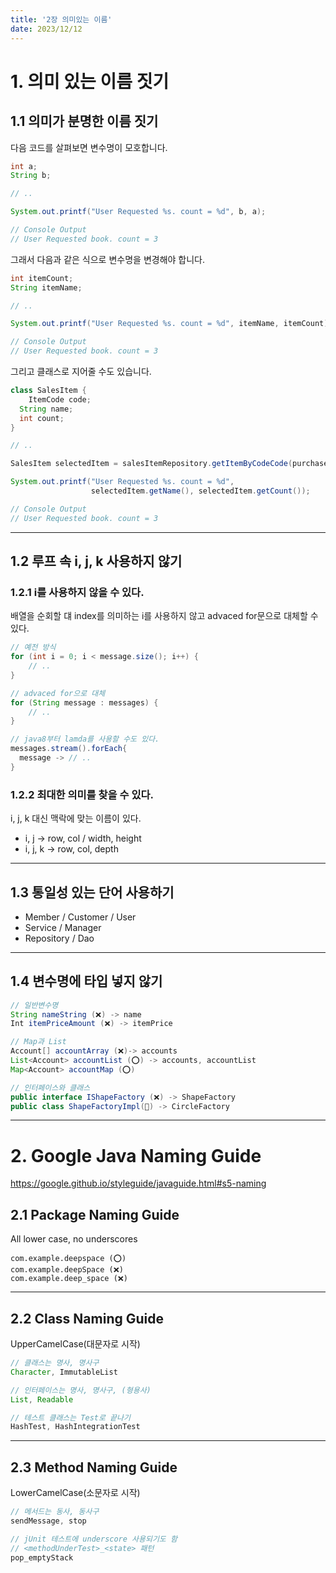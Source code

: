 ---
title: '2장 의미있는 이름'
date: 2023/12/12
---

# 1. 의미 있는 이름 짓기

## 1.1 의미가 분명한 이름 짓기

다음 코드를 살펴보면 변수명이 모호합니다.

```java
int a;
String b;

// ..

System.out.printf("User Requested %s. count = %d", b, a);

// Console Output
// User Requested book. count = 3
```

그래서 다음과 같은 식으로 변수명을 변경해야 합니다.

```java
int itemCount;
String itemName;

// ..

System.out.printf("User Requested %s. count = %d", itemName, itemCount);

// Console Output
// User Requested book. count = 3
```

그리고 클래스로 지어줄 수도 있습니다.

```java
class SalesItem {
	ItemCode code;
  String name;
  int count;
}

// ..

SalesItem selectedItem = salesItemRepository.getItemByCodeCode(purchaseRequest.getItemCode())

System.out.printf("User Requested %s. count = %d",
                  selectedItem.getName(), selectedItem.getCount());

// Console Output
// User Requested book. count = 3
```

---

## 1.2 루프 속 i, j, k 사용하지 않기

### 1.2.1 i를 사용하지 않을 수 있다.

배열을 순회할 댸 index를 의미하는 i를 사용하지 않고 advaced for문으로 대체할 수 있다.

```java
// 예전 방식
for (int i = 0; i < message.size(); i++) {
	// ..
}

// advaced for으로 대체
for (String message : messages) {
	// ..
}

// java8부터 lamda를 사용할 수도 있다.
messages.stream().forEach{
  message -> // ..
}
```

### 1.2.2 최대한 의미를 찾을 수 있다.

i, j, k 대신 맥락에 맞는 이름이 있다.

- i, j -> row, col / width, height
- i, j, k -> row, col, depth

---

## 1.3 통일성 있는 단어 사용하기

- Member / Customer / User
- Service / Manager
- Repository / Dao

---

## 1.4 변수명에 타입 넣지 않기

```java
// 일반변수명
String nameString (❌) -> name
Int itemPriceAmount (❌) -> itemPrice

// Map과 List
Account[] accountArray (❌)-> accounts
List<Account> accountList (⭕) -> accounts, accountList
Map<Account> accountMap (⭕)

// 인터페이스와 클래스
public interface IShapeFactory (❌) -> ShapeFactory
public class ShapeFactoryImpl(🔺) -> CircleFactory
```

---

# 2. Google Java Naming Guide

https://google.github.io/styleguide/javaguide.html#s5-naming

## 2.1 Package Naming Guide

All lower case, no underscores

```
com.example.deepspace (⭕)
com.example.deepSpace (❌)
com.example.deep_space (❌)
```

---

## 2.2 Class Naming Guide

UpperCamelCase(대문자로 시작)

```java
// 클래스는 명사, 명사구
Character, ImmutableList

// 인터페이스는 명사, 명사구, (형용사)
List, Readable

// 테스트 클래스는 Test로 끝나기
HashTest, HashIntegrationTest
```

---

## 2.3 Method Naming Guide

LowerCamelCase(소문자로 시작)

```java
// 메서드는 동사, 동사구
sendMessage, stop

// jUnit 테스트에 underscore 사용되기도 함
// <methodUnderTest>_<state> 패턴
pop_emptyStack
```
